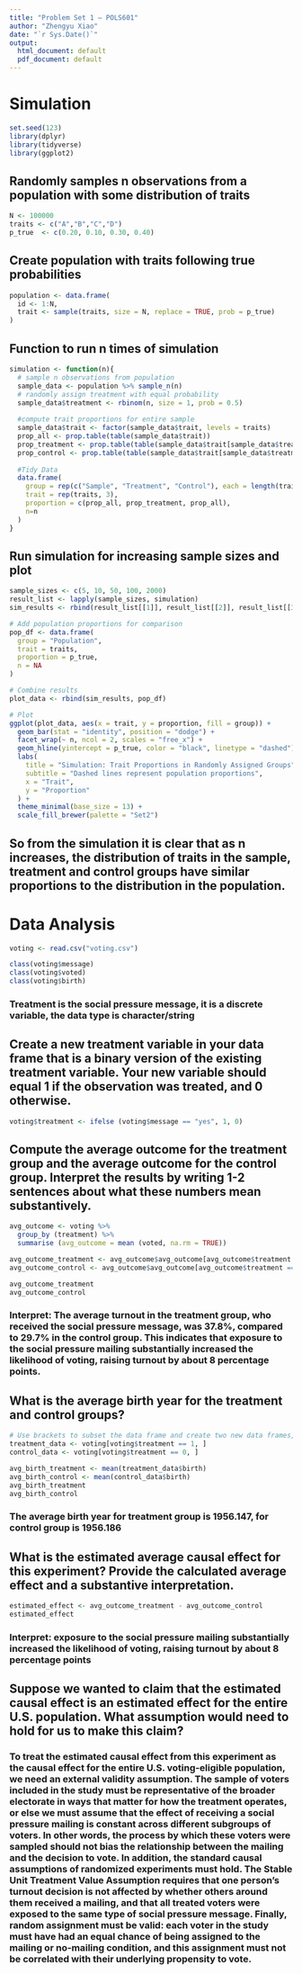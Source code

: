 ```yaml
---
title: "Problem Set 1 — POLS601"
author: "Zhengyu Xiao"
date: "`r Sys.Date()`"
output:
  html_document: default
  pdf_document: default
---
```

# Simulation
```r
set.seed(123)
library(dplyr)
library(tidyverse)
library(ggplot2)
```

## Randomly samples n observations from a population with some distribution of traits
```r
N <- 100000
traits <- c("A","B","C","D")
p_true  <- c(0.20, 0.10, 0.30, 0.40)
```

## Create population with traits following true probabilities
```r
population <- data.frame(
  id <- 1:N,
  trait <- sample(traits, size = N, replace = TRUE, prob = p_true)
)
```

## Function to run n times of simulation
```r
simulation <- function(n){
  # sample n observations from population
  sample_data <- population %>% sample_n(n) 
  # randomly assign treatment with equal probability
  sample_data$treatment <- rbinom(n, size = 1, prob = 0.5)
  
  #compute trait proportions for entire sample
  sample_data$trait <- factor(sample_data$trait, levels = traits)
  prop_all <- prop.table(table(sample_data$trait))
  prop_treatment <- prop.table(table(sample_data$trait[sample_data$treatment == 1]))
  prop_control <- prop.table(table(sample_data$trait[sample_data$treatment == 0]))
  
  #Tidy Data
  data.frame(
    group = rep(c("Sample", "Treatment", "Control"), each = length(traits)),
    trait = rep(traits, 3),
    proportion = c(prop_all, prop_treatment, prop_all),
    n=n
  )
}
```

## Run simulation for increasing sample sizes and plot
```r
sample_sizes <- c(5, 10, 50, 100, 2000)
result_list <- lapply(sample_sizes, simulation)
sim_results <- rbind(result_list[[1]], result_list[[2]], result_list[[3]], result_list[[4]], result_list[[5]])

# Add population proportions for comparison
pop_df <- data.frame(
  group = "Population",
  trait = traits,
  proportion = p_true,
  n = NA
)

# Combine results
plot_data <- rbind(sim_results, pop_df)

# Plot
ggplot(plot_data, aes(x = trait, y = proportion, fill = group)) +
  geom_bar(stat = "identity", position = "dodge") +
  facet_wrap(~ n, ncol = 2, scales = "free_x") +
  geom_hline(yintercept = p_true, color = "black", linetype = "dashed") +
  labs(
    title = "Simulation: Trait Proportions in Randomly Assigned Groups",
    subtitle = "Dashed lines represent population proportions",
    x = "Trait",
    y = "Proportion"
  ) +
  theme_minimal(base_size = 13) +
  scale_fill_brewer(palette = "Set2")
```

## So from the simulation it is clear that as n increases, the distribution of traits in the sample, treatment and control groups have similar proportions to the distribution in the population. 




# Data Analysis
```r
voting <- read.csv("voting.csv")

class(voting$message)
class(voting$voted)
class(voting$birth)
```
### Treatment is the social pressure message, it is a discrete variable, the data type is character/string

## Create a new treatment variable in your data frame that is a binary version of the existing treatment variable. Your new variable should equal 1 if the observation was treated, and 0 otherwise.
```r
voting$treatment <- ifelse (voting$message == "yes", 1, 0)
```

## Compute the average outcome for the treatment group and the average outcome for the control group. Interpret the results by writing 1-2 sentences about what these numbers mean substantively.
```r
avg_outcome <- voting %>% 
  group_by (treatment) %>% 
  summarise (avg_outcome = mean (voted, na.rm = TRUE))

avg_outcome_treatment <- avg_outcome$avg_outcome[avg_outcome$treatment == 1]
avg_outcome_control <- avg_outcome$avg_outcome[avg_outcome$treatment == 0]

avg_outcome_treatment
avg_outcome_control
```
### Interpret: The average turnout in the treatment group, who received the social pressure message, was 37.8%, compared to 29.7% in the control group. This indicates that exposure to the social pressure mailing substantially increased the likelihood of voting, raising turnout by about 8 percentage points.

## What is the average birth year for the treatment and control groups?
```r
# Use brackets to subset the data frame and create two new data frames, one for the treatment group and one for the control group.
treatment_data <- voting[voting$treatment == 1, ]
control_data <- voting[voting$treatment == 0, ]

avg_birth_treatment <- mean(treatment_data$birth)
avg_birth_control <- mean(control_data$birth)
avg_birth_treatment
avg_birth_control
```
### The average birth year for treatment group is 1956.147, for control group is 1956.186

## What is the estimated average causal effect for this experiment? Provide the calculated average effect and a substantive interpretation.
```r
estimated_effect <- avg_outcome_treatment - avg_outcome_control
estimated_effect
```

### Interpret: exposure to the social pressure mailing substantially increased the likelihood of voting, raising turnout by about 8 percentage points

## Suppose we wanted to claim that the estimated causal effect is an estimated effect for the entire U.S. population. What assumption would need to hold for us to make this claim?

### To treat the estimated causal effect from this experiment as the causal effect for the entire U.S. voting-eligible population, we need an external validity assumption. The sample of voters included in the study must be representative of the broader electorate in ways that matter for how the treatment operates, or else we must assume that the effect of receiving a social pressure mailing is constant across different subgroups of voters. In other words, the process by which these voters were sampled should not bias the relationship between the mailing and the decision to vote. In addition, the standard causal assumptions of randomized experiments must hold. The Stable Unit Treatment Value Assumption requires that one person’s turnout decision is not affected by whether others around them received a mailing, and that all treated voters were exposed to the same type of social pressure message. Finally, random assignment must be valid: each voter in the study must have had an equal chance of being assigned to the mailing or no-mailing condition, and this assignment must not be correlated with their underlying propensity to vote.

